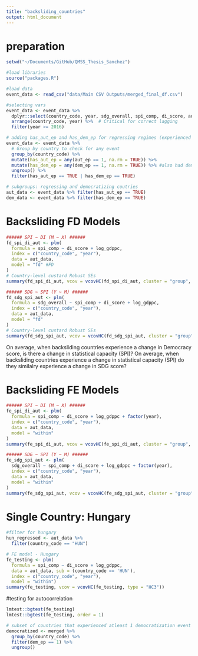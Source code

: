 ```yaml
---
title: "backsliding_countries"
output: html_document
---
```


# preparation 
```r
setwd("~/Documents/GitHub/QMSS_Thesis_Sanchez")

#load libraries 
source("packages.R")

#load data 
event_data <- read_csv("data/Main CSV Outputs/merged_final_df.csv")

#selecting vars
event_data <- event_data %>% 
  dplyr::select(country_code, year, sdg_overall, spi_comp, di_score, aut_ep, dem_ep, elect_dem, lib_dem, part_dem, delib_dem, egal_dem, academ_free, income_level, income_level_lab, log_gdppc, population) %>% 
  arrange(country_code, year) %>%  # Critical for correct lagging
  filter(year >= 2016)

# adding has_aut_ep and has_dem_ep for regressing regimes (experienced atleast 1 aut_ep/dem_ep)
event_data <- event_data %>%
  # Group by country to check for any event
  group_by(country_code) %>%
  mutate(has_aut_ep = any(aut_ep == 1, na.rm = TRUE)) %>%
  mutate(has_dem_ep = any(dem_ep == 1, na.rm = TRUE)) %>% #also had dem_ep countries 
  ungroup() %>% 
  filter(has_aut_ep == TRUE | has_dem_ep == TRUE)

# subgroups: regressing and democratizing coutries 
aut_data <- event_data %>% filter(has_aut_ep == TRUE)
dem_data <- event_data %>% filter(has_dem_ep == TRUE)
```

# Backsliding FD Models 
```r
###### SPI ~ DI (M ~ X) ######
fd_spi_di_aut <- plm(
  formula = spi_comp ~ di_score + log_gdppc,
  index = c("country_code", "year"),
  data = aut_data, 
  model = "fd" #FD
) 
# Country-level custard Robust SEs
summary(fd_spi_di_aut, vcov = vcovHC(fd_spi_di_aut, cluster = "group", type = "HC1"))

###### SDG ~ SPI (Y ~ M) ######
fd_sdg_spi_aut <- plm(
  formula = sdg_overall ~ spi_comp + di_score + log_gdppc,
  index = c("country_code", "year"),
  data = aut_data, 
  model = "fd"
)
# Country-level custard Robust SEs
summary(fd_sdg_spi_aut, vcov = vcovHC(fd_sdg_spi_aut, cluster = "group", type = "HC1"))
```
On average, when backsliding countries experience a change in Democracy score, is there a change in statistical capacity (SPI)? On average, when backsliding countries experience a change in statistical capacity (SPI) do they similalry experience a change in SDG score? 

# Backsliding FE Models
```r
###### SPI ~ DI (M ~ X) ######
fe_spi_di_aut <- plm(
  formula = spi_comp ~ di_score + log_gdppc + factor(year),
  index = c("country_code", "year"),
  data = aut_data,
  model = "within" 
)
summary(fe_spi_di_aut, vcov = vcovHC(fe_spi_di_aut, cluster = "group", type = "HC1")) # Robust SEs

###### SDG ~ SPI (Y ~ M) ######
fe_sdg_spi_aut <- plm(
  sdg_overall ~ spi_comp + di_score + log_gdppc + factor(year),
  index = c("country_code", "year"),
  data = aut_data,
  model = "within" 
)
summary(fe_sdg_spi_aut, vcov = vcovHC(fe_sdg_spi_aut, cluster = "group", type = "HC1")) # Robust SEs
```

# Single Country: Hungary 
```r
#filter for hungary 
hun_regressed <- aut_data %>% 
  filter(country_code == "HUN")

# FE model - Hungary 
fe_testing <- plm(
  formula = spi_comp ~ di_score + log_gdppc,
  data = aut_data, sub = (country_code == 'HUN'),
  index = c("country_code", "year"),
  model = "within")
summary(fe_testing, vcov = vcovHC(fe_testing, type = "HC3"))
```

#testing for autocorrelation 
```r
lmtest::bgtest(fe_testing)
lmtest::bgtest(fe_testing, order = 1)
```


```r
# subset of countries that experienced atleast 1 democratization event 
democratized <- merged %>% 
  group_by(country_code) %>%
  filter(dem_ep == 1) %>%
  ungroup()
```
